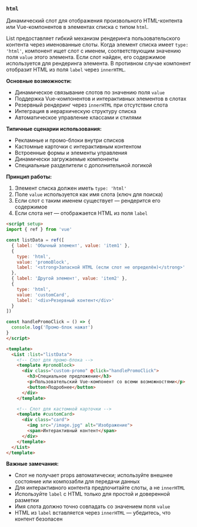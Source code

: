 ### `html`

Динамический слот для отображения произвольного HTML-контента или Vue-компонентов в элементах списка с типом `html`.

List предоставляет гибкий механизм рендеринга пользовательского контента через именованные слоты. Когда элемент списка имеет `type: 'html'`, компонент ищет слот с именем, соответствующим значению поля `value` этого элемента. Если слот найден, его содержимое используется для рендеринга элемента. В противном случае компонент отобразит HTML из поля `label` через `innerHTML`.

**Основные возможности:**

- Динамическое связывание слотов по значению поля `value`
- Поддержка Vue-компонентов и интерактивных элементов в слотах
- Резервный рендеринг через `innerHTML` при отсутствии слота
- Интеграция в иерархическую структуру списка
- Автоматическое управление классами и стилями

**Типичные сценарии использования:**

- Рекламные и промо-блоки внутри списков
- Кастомные карточки с интерактивным контентом
- Встроенные формы и элементы управления
- Динамически загружаемые компоненты
- Специальные разделители с дополнительной логикой

**Принцип работы:**

1. Элемент списка должен иметь `type: 'html'`
2. Поле `value` используется как имя слота (ключ для поиска)
3. Если слот с таким именем существует — рендерится его содержимое
4. Если слота нет — отображается HTML из поля `label`

```html
<script setup>
import { ref } from 'vue'

const listData = ref([
  { label: 'Обычный элемент', value: 'item1' },
  {
    type: 'html',
    value: 'promoBlock',
    label: '<strong>Запасной HTML (если слот не определён)</strong>'
  },
  { label: 'Другой элемент', value: 'item2' },
  {
    type: 'html',
    value: 'customCard',
    label: '<div>Резервный контент</div>'
  }
])

const handlePromoClick = () => {
  console.log('Промо-блок нажат')
}
</script>

<template>
  <List :list="listData">
    <!-- Слот для промо-блока -->
    <template #promoBlock>
      <div class="custom-promo" @click="handlePromoClick">
        <h3>Специальное предложение</h3>
        <p>Пользовательский Vue-компонент со всеми возможностями</p>
        <button>Подробнее</button>
      </div>
    </template>

    <!-- Слот для кастомной карточки -->
    <template #customCard>
      <div class="card">
        <img src="/image.jpg" alt="Изображение">
        <span>Интерактивный контент</span>
      </div>
    </template>
  </List>
</template>
```

**Важные замечания:**

- Слот не получает props автоматически; используйте внешнее состояние или композабли для передачи данных
- Для интерактивного контента предпочитайте слоты, а не `innerHTML`
- Используйте `label` с HTML только для простой и доверенной разметки
- Имя слота должно точно совпадать со значением поля `value`
- HTML из `label` вставляется через `innerHTML` — убедитесь, что контент безопасен
